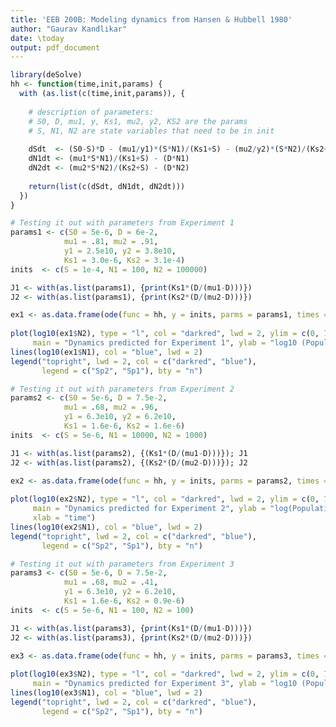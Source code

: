 ```yaml
---
title: 'EEB 200B: Modeling dynamics from Hansen & Hubbell 1980'
author: "Gaurav Kandlikar"
date: \today
output: pdf_document
---
```


```r
library(deSolve)
hh <- function(time,init,params) {
  with (as.list(c(time,init,params)), {
    
    # description of parameters:
    # S0, D, mu1, y, Ks1, mu2, y2, KS2 are the params
    # S, N1, N2 are state variables that need to be in init
    
    dSdt  <- (S0-S)*D - (mu1/y1)*(S*N1)/(Ks1+S) - (mu2/y2)*(S*N2)/(Ks2+S)
    dN1dt <- (mu1*S*N1)/(Ks1+S) - (D*N1)
    dN2dt <- (mu2*S*N2)/(Ks2+S) - (D*N2)
    
    return(list(c(dSdt, dN1dt, dN2dt)))
  })
}
```

```r
# Testing it out with parameters from Experiment 1
params1 <- c(S0 = 5e-6, D = 6e-2, 
            mu1 = .81, mu2 = .91, 
            y1 = 2.5e10, y2 = 3.8e10, 
            Ks1 = 3.0e-6, Ks2 = 3.1e-4)
inits  <- c(S = 1e-4, N1 = 100, N2 = 100000)

J1 <- with(as.list(params1), {print(Ks1*(D/(mu1-D)))})
J2 <- with(as.list(params1), {print(Ks2*(D/(mu2-D)))})

ex1 <- as.data.frame(ode(func = hh, y = inits, parms = params1, times = 1:100))
      
plot(log10(ex1$N2), type = "l", col = "darkred", lwd = 2, ylim = c(0, 7),
     main = "Dynamics predicted for Experiment 1", ylab = "log10 (Population size)", xlab = "time")
lines(log10(ex1$N1), col = "blue", lwd = 2)
legend("topright", lwd = 2, col = c("darkred", "blue"), 
       legend = c("Sp2", "Sp1"), bty = "n")
```

```r
# Testing it out with parameters from Experiment 2
params2 <- c(S0 = 5e-6, D = 7.5e-2, 
            mu1 = .68, mu2 = .96, 
            y1 = 6.3e10, y2 = 6.2e10, 
            Ks1 = 1.6e-6, Ks2 = 1.6e-6)
inits  <- c(S = 5e-6, N1 = 10000, N2 = 1000)

J1 <- with(as.list(params2), {(Ks1*(D/(mu1-D)))}); J1
J2 <- with(as.list(params2), {(Ks2*(D/(mu2-D)))}); J2

ex2 <- as.data.frame(ode(func = hh, y = inits, parms = params2, times = 1:200))
      
plot(log10(ex2$N2), type = "l", col = "darkred", lwd = 2, ylim = c(0, 7),
     main = "Dynamics predicted for Experiment 2", ylab = "log(Population size)",
     xlab = "time")
lines(log10(ex2$N1), col = "blue", lwd = 2)
legend("topright", lwd = 2, col = c("darkred", "blue"), 
       legend = c("Sp2", "Sp1"), bty = "n")
```

```r
# Testing it out with parameters from Experiment 3
params3 <- c(S0 = 5e-6, D = 7.5e-2, 
            mu1 = .68, mu2 = .41, 
            y1 = 6.3e10, y2 = 6.2e10, 
            Ks1 = 1.6e-6, Ks2 = 0.9e-6)
inits  <- c(S = 5e-6, N1 = 100, N2 = 100)

J1 <- with(as.list(params3), {print(Ks1*(D/(mu1-D)))})
J2 <- with(as.list(params3), {print(Ks2*(D/(mu2-D)))})

ex3 <- as.data.frame(ode(func = hh, y = inits, parms = params3, times = 1:100))
      
plot(log10(ex3$N2), type = "l", col = "darkred", lwd = 2, ylim = c(0, 7),
     main = "Dynamics predicted for Experiment 3", ylab = "log10 (Population size)", xlab = "time")
lines(log10(ex3$N1), col = "blue", lwd = 2)
legend("topright", lwd = 2, col = c("darkred", "blue"), 
       legend = c("Sp2", "Sp1"), bty = "n")
```

